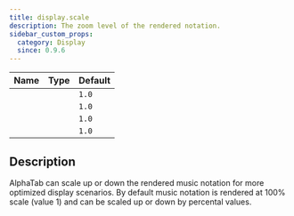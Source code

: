 ```yaml
---
title: display.scale
description: The zoom level of the rendered notation.
sidebar_custom_props:
  category: Display
  since: 0.9.6
---
```


<SinceBadge since="0.9.6" />

<table className="table table-striped table-condensed type-table">
    <thead>
        <tr>
          <th>Name</th>
          <th>Type</th>
          <th>Default</th>
        </tr>
    </thead>
    <tbody>
        <tr>
          <td><CodeBadge type="js" name="display.scale" /></td>
          <td><CodeBadge type="js" name="number" /></td>
          <td><code>1.0</code></td>
        </tr>
        <tr>
          <td><CodeBadge type="json" name="display.scale" /></td>
          <td><CodeBadge type="json" name="number" /></td>
          <td><code>1.0</code></td>
        </tr>
        <tr>
          <td><CodeBadge type="net" name="Display.Scale" /></td>
          <td><CodeBadge type="net" name="double" /></td>
          <td><code>1.0</code></td>
        </tr>
        <tr>
          <td><CodeBadge type="android" name="display.scale" /></td>
          <td><CodeBadge type="android" name="Double" /></td>
          <td><code>1.0</code></td>
        </tr>
    </tbody>
</table>

## Description
AlphaTab can scale up or down the rendered music notation for more optimized display scenarios.
By default music notation is rendered at 100% scale (value 1) and can be scaled up or down by percental values.
